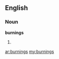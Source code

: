 ==English==

===Noun===
'''burnings'''

# {{plural of|[[burning]]}}

[[ar:burnings]]
[[my:burnings]]